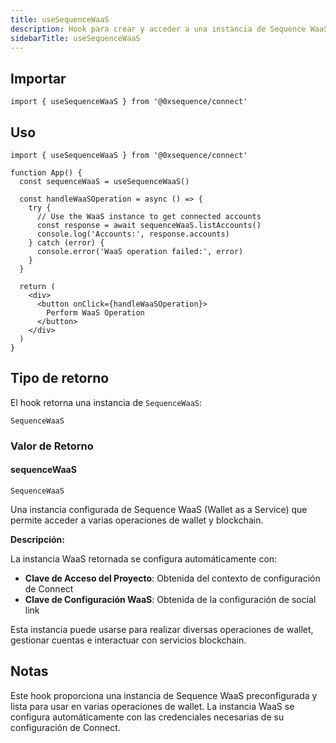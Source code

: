 ```yaml
---
title: useSequenceWaaS
description: Hook para crear y acceder a una instancia de Sequence WaaS
sidebarTitle: useSequenceWaaS
---
```


## Importar

```tsx
import { useSequenceWaaS } from '@0xsequence/connect'
```

## Uso

```tsx
import { useSequenceWaaS } from '@0xsequence/connect'

function App() {
  const sequenceWaaS = useSequenceWaaS()
  
  const handleWaaSOperation = async () => {
    try {
      // Use the WaaS instance to get connected accounts      
      const response = await sequenceWaaS.listAccounts()
      console.log('Accounts:', response.accounts)
    } catch (error) {
      console.error('WaaS operation failed:', error)
    }
  }
  
  return (
    <div>
      <button onClick={handleWaaSOperation}>
        Perform WaaS Operation
      </button>
    </div>
  )
}
```

## Tipo de retorno
El hook retorna una instancia de `SequenceWaaS`:

```tsx
SequenceWaaS
```

### Valor de Retorno

#### sequenceWaaS
`SequenceWaaS`

Una instancia configurada de Sequence WaaS (Wallet as a Service) que permite acceder a varias operaciones de wallet y blockchain.

**Descripción:**

La instancia WaaS retornada se configura automáticamente con:
- **Clave de Acceso del Proyecto**: Obtenida del contexto de configuración de Connect
- **Clave de Configuración WaaS**: Obtenida de la configuración de social link

Esta instancia puede usarse para realizar diversas operaciones de wallet, gestionar cuentas e interactuar con servicios blockchain.

## Notas
Este hook proporciona una instancia de Sequence WaaS preconfigurada y lista para usar en varias operaciones de wallet. La instancia WaaS se configura automáticamente con las credenciales necesarias de su configuración de Connect.